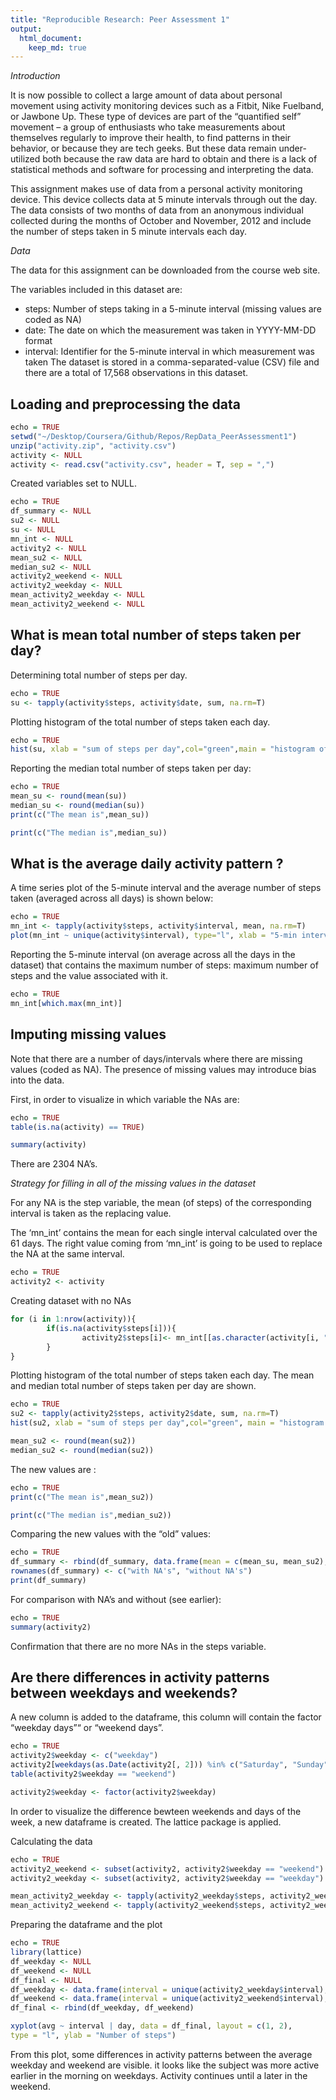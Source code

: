 ```yaml
---
title: "Reproducible Research: Peer Assessment 1"
output: 
  html_document:
    keep_md: true
---
```


*Introduction*

It is now possible to collect a large amount of data about personal movement using activity monitoring devices such as a Fitbit, Nike Fuelband, or Jawbone Up. These type of devices are part of the “quantified self” movement – a group of enthusiasts who take measurements about themselves regularly to improve their health, to find patterns in their behavior, or because they are tech geeks. But these data remain under-utilized both because the raw data are hard to obtain and there is a lack of statistical methods and software for processing and interpreting the data.

This assignment makes use of data from a personal activity monitoring device. This device collects data at 5 minute intervals through out the day. The data consists of two months of data from an anonymous individual collected during the months of October and November, 2012 and include the number of steps taken in 5 minute intervals each day.

*Data*

The data for this assignment can be downloaded from the course web site.

The variables included in this dataset are:

- steps: Number of steps taking in a 5-minute interval (missing values are coded as NA)
- date: The date on which the measurement was taken in YYYY-MM-DD format
- interval: Identifier for the 5-minute interval in which measurement was taken
The dataset is stored in a comma-separated-value (CSV) file and there are a total of 17,568 observations in this dataset.

## Loading and preprocessing the data

```r
echo = TRUE
setwd("~/Desktop/Coursera/Github/Repos/RepData_PeerAssessment1")
unzip("activity.zip", "activity.csv")
activity <- NULL
activity <- read.csv("activity.csv", header = T, sep = ",")
```

Created variables set to NULL.

```r
echo = TRUE
df_summary <- NULL
su2 <- NULL
su <- NULL
mn_int <- NULL
activity2 <- NULL
mean_su2 <- NULL
median_su2 <- NULL
activity2_weekend <- NULL
activity2_weekday <- NULL
mean_activity2_weekday <- NULL
mean_activity2_weekend <- NULL
```

## What is mean total number of steps taken per day?

Determining total number of steps per day.

```r
echo = TRUE
su <- tapply(activity$steps, activity$date, sum, na.rm=T)
```

Plotting histogram of the total number of steps taken each day.

```r
echo = TRUE
hist(su, xlab = "sum of steps per day",col="green",main = "histogram of steps per day")
```

Reporting the median total number of steps taken per day:
        
```r
echo = TRUE
mean_su <- round(mean(su))
median_su <- round(median(su))
print(c("The mean is",mean_su))
```

```r
print(c("The median is",median_su))
```

## What is the average daily activity pattern ?

A time series plot of the 5-minute interval and the average number of steps taken (averaged across all days) is shown below:
        
```r
echo = TRUE
mn_int <- tapply(activity$steps, activity$interval, mean, na.rm=T)
plot(mn_int ~ unique(activity$interval), type="l", xlab = "5-min interval", col = "purple")
```

Reporting the 5-minute interval (on average across all the days in the dataset) that contains the maximum number of steps: maximum number of steps and the value associated with it. 
        
```r
echo = TRUE
mn_int[which.max(mn_int)]
```

## Imputing missing values

Note that there are a number of days/intervals where there are missing values (coded as NA). The presence of missing values may introduce bias into the data.

First, in order to visualize in which variable the NAs are:
        
```r
echo = TRUE
table(is.na(activity) == TRUE)
```

```r
summary(activity)
```

There are 2304 NA's.

*Strategy for filling in all of the missing values in the dataset*

For any NA is the step variable, the mean (of steps) of the corresponding interval is taken as the replacing value.

The 'mn_int' contains the mean for each single interval calculated over the 61 days. The right value coming from 'mn_int' is going to be used to replace the NA at the same interval.

```r
echo = TRUE
activity2 <- activity  
```

Creating dataset with no NAs

```r
for (i in 1:nrow(activity)){
        if(is.na(activity$steps[i])){
                activity2$steps[i]<- mn_int[[as.character(activity[i, "interval"])]]
        }
}
```

Plotting histogram of the total number of steps taken each day. The mean and median total number of steps taken per day are shown.

```r
echo = TRUE
su2 <- tapply(activity2$steps, activity2$date, sum, na.rm=T)
hist(su2, xlab = "sum of steps per day",col="green", main = "histogram of steps per day")
```

```r
mean_su2 <- round(mean(su2))
median_su2 <- round(median(su2))
```

The new values are :

```r
echo = TRUE
print(c("The mean is",mean_su2))
```

```r
print(c("The median is",median_su2))
```

Comparing the new values with the “old” values:
        
```r
echo = TRUE
df_summary <- rbind(df_summary, data.frame(mean = c(mean_su, mean_su2), median = c(median_su, median_su2)))
rownames(df_summary) <- c("with NA's", "without NA's")
print(df_summary)
```

For comparison with NA's and without (see earlier):

```r
echo = TRUE
summary(activity2)
```

Confirmation that there are no more NAs in the steps variable.

## Are there differences in activity patterns between weekdays and weekends?

A new column is added to the dataframe, this column will contain the factor “weekday days”“ or "weekend days”.

```r
echo = TRUE
activity2$weekday <- c("weekday")
activity2[weekdays(as.Date(activity2[, 2])) %in% c("Saturday", "Sunday", "samedi", "dimanche", "saturday", "sunday", "Samedi", "Dimanche"), ][4] <- c("weekend")
table(activity2$weekday == "weekend")
```

```r
activity2$weekday <- factor(activity2$weekday)
```

In order to visualize the difference bewteen weekends and days of the week, a new dataframe is created. The lattice package is applied. 

Calculating the data

```r
echo = TRUE
activity2_weekend <- subset(activity2, activity2$weekday == "weekend")
activity2_weekday <- subset(activity2, activity2$weekday == "weekday")

mean_activity2_weekday <- tapply(activity2_weekday$steps, activity2_weekday$interval, mean)
mean_activity2_weekend <- tapply(activity2_weekend$steps, activity2_weekend$interval, mean)
```

Preparing the dataframe and the plot 

```r
echo = TRUE
library(lattice)
df_weekday <- NULL
df_weekend <- NULL
df_final <- NULL
df_weekday <- data.frame(interval = unique(activity2_weekday$interval), avg = as.numeric(mean_activity2_weekday), day = rep("weekday", length(mean_activity2_weekday)))
df_weekend <- data.frame(interval = unique(activity2_weekend$interval), avg = as.numeric(mean_activity2_weekend), day = rep("weekend", length(mean_activity2_weekend)))
df_final <- rbind(df_weekday, df_weekend)

xyplot(avg ~ interval | day, data = df_final, layout = c(1, 2), 
type = "l", ylab = "Number of steps")
```

From this plot, some differences in activity patterns between the average weekday and weekend are visible. it looks like the subject was more active earlier in the morning on weekdays. Activity continues until a later in the weekend.